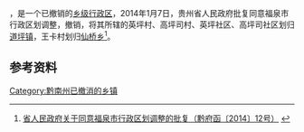 '''{{PAGENAMEBASE}}'''，是{{PRC admin/fullname|52/27/02}}一个已撤销的[[乡级行政区|乡级行政区]]，2014年1月7日，贵州省人民政府批复同意福泉市行政区划调整，撤销{{PAGENAMEBASE}}，将其所辖的英坪村、高坪司村、英坪社区、高坪司社区划归[[道坪镇|道坪镇]]，王卡村划归[[仙桥乡|仙桥乡]]<ref>[http://www.gzgov.gov.cn/xxgk/jbxxgk/fgwj/zfwj/qfh/201507/t20150703_298181.html 省人民政府关于同意福泉市行政区划调整的批复（黔府函〔2014〕12号）] {{webarchive|url=https://web.archive.org/web/20170831002201/http://www.gzgov.gov.cn/xxgk/jbxxgk/fgwj/zfwj/qfh/201507/t20150703_298181.html |date=2017-08-31 }}</ref>。

== 参考资料 ==

{{reflist}}

{{行政区划小作品}}

[[Category:黔南州已撤消的乡镇|Category:黔南州已撤消的乡镇]]